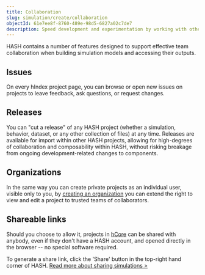 ```yaml
---
title: Collaboration
slug: simulation/create/collaboration
objectId: 61e7ee8f-8760-489e-98d5-6827a02c7de7
description: Speed development and experimentation by working with others
---
```


HASH contains a number of features designed to support effective team collaboration when building simulation models and accessing their outputs.

## Issues

On every hIndex project page, you can browse or open new issues on projects to leave feedback, ask questions, or request changes.

## Releases

You can "cut a release" of any HASH project \(whether a simulation, behavior, dataset, or any other collection of files\) at any time. Releases are available for import within other HASH projects, allowing for high-degrees of collaboration and composability within HASH, without risking breakage from ongoing development-related changes to components.

## Organizations

In the same way you can create private projects as an individual user, visible only to you, by [creating an organization](/docs/simulations/create/collaboration/organizations) you can extend the right to view and edit a project to trusted teams of collaborators.

## Shareable links

Should you choose to allow it, projects in [hCore](https://hash.ai/platform/core) can be shared with anybody, even if they don't have a HASH account, and opened directly in the browser -- no special software required.

To generate a share link, click the 'Share' button in the top-right hand corner of HASH. [Read more about sharing simulations &gt;](/docs/simulations/create/collaboration/sharing-releasing)
